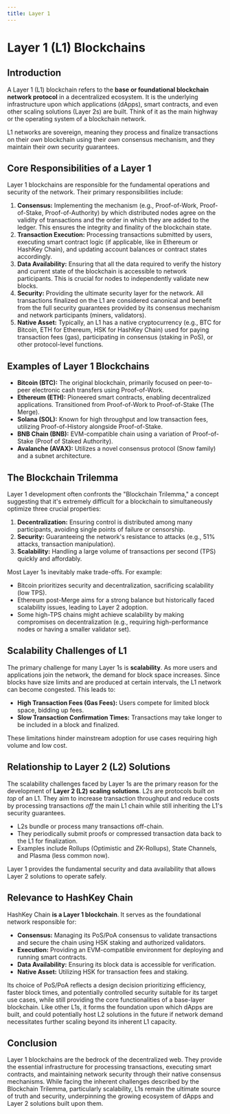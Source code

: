 ```yaml
---
title: Layer 1
---
```


# Layer 1 (L1) Blockchains

## Introduction

A Layer 1 (L1) blockchain refers to the **base or foundational blockchain network protocol** in a decentralized ecosystem. It is the underlying infrastructure upon which applications (dApps), smart contracts, and even other scaling solutions (Layer 2s) are built. Think of it as the main highway or the operating system of a blockchain network.

L1 networks are sovereign, meaning they process and finalize transactions on their *own* blockchain using their *own* consensus mechanism, and they maintain their *own* security guarantees.

## Core Responsibilities of a Layer 1

Layer 1 blockchains are responsible for the fundamental operations and security of the network. Their primary responsibilities include:

1.  **Consensus:** Implementing the mechanism (e.g., Proof-of-Work, Proof-of-Stake, Proof-of-Authority) by which distributed nodes agree on the validity of transactions and the order in which they are added to the ledger. This ensures the integrity and finality of the blockchain state.
2.  **Transaction Execution:** Processing transactions submitted by users, executing smart contract logic (if applicable, like in Ethereum or HashKey Chain), and updating account balances or contract states accordingly.
3.  **Data Availability:** Ensuring that all the data required to verify the history and current state of the blockchain is accessible to network participants. This is crucial for nodes to independently validate new blocks.
4.  **Security:** Providing the ultimate security layer for the network. All transactions finalized on the L1 are considered canonical and benefit from the full security guarantees provided by its consensus mechanism and network participants (miners, validators).
5.  **Native Asset:** Typically, an L1 has a native cryptocurrency (e.g., BTC for Bitcoin, ETH for Ethereum, HSK for HashKey Chain) used for paying transaction fees (gas), participating in consensus (staking in PoS), or other protocol-level functions.

## Examples of Layer 1 Blockchains

*   **Bitcoin (BTC):** The original blockchain, primarily focused on peer-to-peer electronic cash transfers using Proof-of-Work.
*   **Ethereum (ETH):** Pioneered smart contracts, enabling decentralized applications. Transitioned from Proof-of-Work to Proof-of-Stake (The Merge).
*   **Solana (SOL):** Known for high throughput and low transaction fees, utilizing Proof-of-History alongside Proof-of-Stake.
*   **BNB Chain (BNB):** EVM-compatible chain using a variation of Proof-of-Stake (Proof of Staked Authority).
*   **Avalanche (AVAX):** Utilizes a novel consensus protocol (Snow family) and a subnet architecture.


## The Blockchain Trilemma

Layer 1 development often confronts the "Blockchain Trilemma," a concept suggesting that it's extremely difficult for a blockchain to simultaneously optimize three crucial properties:

1.  **Decentralization:** Ensuring control is distributed among many participants, avoiding single points of failure or censorship.
2.  **Security:** Guaranteeing the network's resistance to attacks (e.g., 51% attacks, transaction manipulation).
3.  **Scalability:** Handling a large volume of transactions per second (TPS) quickly and affordably.

Most Layer 1s inevitably make trade-offs. For example:
*   Bitcoin prioritizes security and decentralization, sacrificing scalability (low TPS).
*   Ethereum post-Merge aims for a strong balance but historically faced scalability issues, leading to Layer 2 adoption.
*   Some high-TPS chains might achieve scalability by making compromises on decentralization (e.g., requiring high-performance nodes or having a smaller validator set).

## Scalability Challenges of L1

The primary challenge for many Layer 1s is **scalability**. As more users and applications join the network, the demand for block space increases. Since blocks have size limits and are produced at certain intervals, the L1 network can become congested. This leads to:

*   **High Transaction Fees (Gas Fees):** Users compete for limited block space, bidding up fees.
*   **Slow Transaction Confirmation Times:** Transactions may take longer to be included in a block and finalized.

These limitations hinder mainstream adoption for use cases requiring high volume and low cost.

## Relationship to Layer 2 (L2) Solutions

The scalability challenges faced by Layer 1s are the primary reason for the development of **Layer 2 (L2) scaling solutions**. L2s are protocols built *on top* of an L1. They aim to increase transaction throughput and reduce costs by processing transactions *off* the main L1 chain while still inheriting the L1's security guarantees.

*   L2s bundle or process many transactions off-chain.
*   They periodically submit proofs or compressed transaction data back to the L1 for finalization.
*   Examples include Rollups (Optimistic and ZK-Rollups), State Channels, and Plasma (less common now).

Layer 1 provides the fundamental security and data availability that allows Layer 2 solutions to operate safely.

## Relevance to HashKey Chain

HashKey Chain **is a Layer 1 blockchain**. It serves as the foundational network responsible for:

*   **Consensus:** Managing its PoS/PoA consensus to validate transactions and secure the chain using HSK staking and authorized validators.
*   **Execution:** Providing an EVM-compatible environment for deploying and running smart contracts.
*   **Data Availability:** Ensuring its block data is accessible for verification.
*   **Native Asset:** Utilizing HSK for transaction fees and staking.

Its choice of PoS/PoA reflects a design decision prioritizing efficiency, faster block times, and potentially controlled security suitable for its target use cases, while still providing the core functionalities of a base-layer blockchain. Like other L1s, it forms the foundation upon which dApps are built, and could potentially host L2 solutions in the future if network demand necessitates further scaling beyond its inherent L1 capacity.

## Conclusion

Layer 1 blockchains are the bedrock of the decentralized web. They provide the essential infrastructure for processing transactions, executing smart contracts, and maintaining network security through their native consensus mechanisms. While facing the inherent challenges described by the Blockchain Trilemma, particularly scalability, L1s remain the ultimate source of truth and security, underpinning the growing ecosystem of dApps and Layer 2 solutions built upon them.